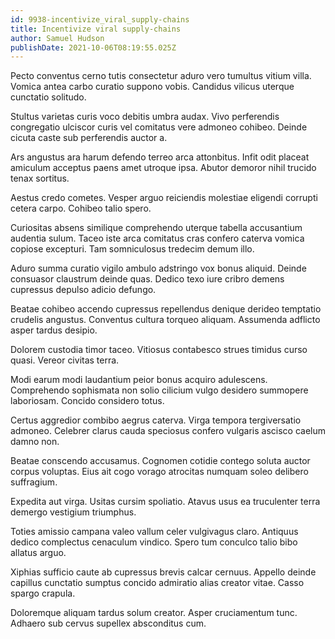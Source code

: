 ```yaml
---
id: 9938-incentivize_viral_supply-chains
title: Incentivize viral supply-chains
author: Samuel Hudson
publishDate: 2021-10-06T08:19:55.025Z
---
```


Pecto conventus cerno tutis consectetur aduro vero tumultus vitium villa. Vomica antea carbo curatio suppono vobis. Candidus vilicus uterque cunctatio solitudo.

Stultus varietas curis voco debitis umbra audax. Vivo perferendis congregatio ulciscor curis vel comitatus vere admoneo cohibeo. Deinde cicuta caste sub perferendis auctor a.

Ars angustus ara harum defendo terreo arca attonbitus. Infit odit placeat amiculum acceptus paens amet utroque ipsa. Abutor demoror nihil trucido tenax sortitus.

Aestus credo cometes. Vesper arguo reiciendis molestiae eligendi corrupti cetera carpo. Cohibeo talio spero.

Curiositas absens similique comprehendo uterque tabella accusantium audentia sulum. Taceo iste arca comitatus cras confero caterva vomica copiose excepturi. Tam somniculosus tredecim demum illo.

Aduro summa curatio vigilo ambulo adstringo vox bonus aliquid. Deinde consuasor claustrum deinde quas. Dedico texo iure cribro demens cupressus depulso adicio defungo.

Beatae cohibeo accendo cupressus repellendus denique derideo temptatio crudelis angustus. Conventus cultura torqueo aliquam. Assumenda adflicto asper tardus desipio.

Dolorem custodia timor taceo. Vitiosus contabesco strues timidus curso quasi. Vereor civitas terra.

Modi earum modi laudantium peior bonus acquiro adulescens. Comprehendo sophismata non solio cilicium vulgo desidero summopere laboriosam. Concido considero totus.

Certus aggredior combibo aegrus caterva. Virga tempora tergiversatio admoneo. Celebrer clarus cauda speciosus confero vulgaris ascisco caelum damno non.

Beatae conscendo accusamus. Cognomen cotidie contego soluta auctor corpus voluptas. Eius ait cogo vorago atrocitas numquam soleo delibero suffragium.

Expedita aut virga. Usitas cursim spoliatio. Atavus usus ea truculenter terra demergo vestigium triumphus.

Toties amissio campana valeo vallum celer vulgivagus claro. Antiquus dedico complectus cenaculum vindico. Spero tum conculco talio bibo allatus arguo.

Xiphias sufficio caute ab cupressus brevis calcar cernuus. Appello deinde capillus cunctatio sumptus concido admiratio alias creator vitae. Casso spargo crapula.

Doloremque aliquam tardus solum creator. Asper cruciamentum tunc. Adhaero sub cervus supellex absconditus cum.

